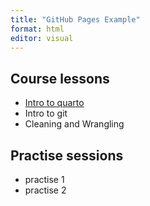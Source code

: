 ```yaml
---
title: "GitHub Pages Example"
format: html
editor: visual
---
```


## Course lessons

- [Intro to quarto](intro-quarto.html)
- Intro to git
- Cleaning and Wrangling
 
## Practise sessions

- practise 1
- practise 2

